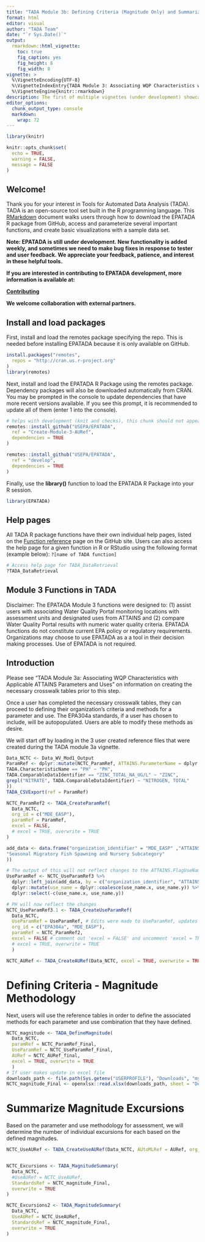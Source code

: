 ```yaml
---
title: "TADA Module 3b: Defining Criteria (Magnitude Only) and Summarizing Individual Excursions"
format: html
editor: visual
author: "TADA Team"
date: "`r Sys.Date()`"
output: 
  rmarkdown::html_vignette:
    toc: true
    fig_caption: yes
    fig_height: 8
    fig_width: 8
vignette: >
  %\VignetteEncoding{UTF-8}
  %\VignetteIndexEntry{TADA Module 3: Associating WQP Characteristics with Applicable ATTAINS Parameters and Uses}
  %\VignetteEngine{knitr::rmarkdown}
description: The first of multiple vignettes (under development) showcasing TADA Module 3 functions and a recommended workflow.
editor_options:
  chunk_output_type: console
  markdown:
    wrap: 72
---
```


```r
library(knitr)

knitr::opts_chunk$set(
  echo = TRUE,
  warning = FALSE,
  message = FALSE
)
```

## Welcome!

Thank you for your interest in Tools for Automated Data Analysis (TADA).
TADA is an open-source tool set built in the R programming language.
This [RMarkdown](https://bookdown.org/yihui/rmarkdown/) document walks
users through how to download the EPATADA R package from GitHub, access
and parameterize several important functions, and create basic
visualizations with a sample data set.

**Note: EPATADA is still under development. New functionality is added
weekly, and sometimes we need to make bug fixes in response to tester
and user feedback. We appreciate your feedback, patience, and interest
in these helpful tools.**

**If you are interested in contributing to EPATADA development, more
information is available at:**

[**Contributing**](https://usepa.github.io/EPATADA/articles/CONTRIBUTING.html)

**We welcome collaboration with external partners.**

## Install and load packages

First, install and load the remotes package specifying the repo. This is
needed before installing EPATADA because it is only available on GitHub.

```r
install.packages("remotes",
  repos = "http://cran.us.r-project.org"
)
library(remotes)
```

Next, install and load the EPATADA R Package using the remotes package.
Dependency packages will also be downloaded automatically from CRAN. You
may be prompted in the console to update dependencies that have more
recent versions available. If you see this prompt, it is recommended to
update all of them (enter 1 into the console).

```r
# helps with development (knit and checks), this chunk should not appear on website
remotes::install_github("USEPA/EPATADA",
  ref = "Create-Module-3-AURef",
  dependencies = TRUE
)
```

```r
remotes::install_github("USEPA/EPATADA",
  ref = "develop",
  dependencies = TRUE
)
```

Finally, use the **library()** function to load the EPATADA R Package
into your R session.

```r
library(EPATADA)
```

## Help pages

All TADA R package functions have their own individual help pages,
listed on the [Function
reference](https://usepa.github.io/EPATADA/reference/index.html) page on
the GitHub site. Users can also access the help page for a given
function in R or RStudio using the following format (example below):
`?[name of TADA function]`

```r
# Access help page for TADA_DataRetrieval
?TADA_DataRetrieval
```

## Module 3 Functions in TADA

Disclaimer: The EPATADA Module 3 functions were designed to: (1) assist
users with associating Water Quality Portal monitoring locations with
assessment units and designated uses from ATTAINS and (2) compare Water
Quality Portal results with numeric water quality criteria. EPATADA
functions do not constitute current EPA policy or regulatory
requirements. Organizations may choose to use EPATADA as a a tool in
their decision making processes. Use of EPATADA is not required.

## Introduction

Please see "TADA Module 3a: Associating WQP Characteristics with
Applicable ATTAINS Parameters and Uses" on information on creating the
necessary crosswalk tables prior to this step.

Once a user has completed the necessary crosswalk tables, they can
proceed to defining their organization's criteria and methods for a
parameter and use. The EPA304a standards, if a user has chosen to
include, will be autopopulated. Users are able to modify these methods
as desire.

We will start off by loading in the 3 user created reference files that
were created during the TADA module 3a vignette.

```r
Data_NCTC <- Data_WV_Mod1_Output
ParamRef <- dplyr::mutate(NCTC_ParamRef, ATTAINS.ParameterName = dplyr::case_when(
TADA.CharacteristicName == "PH" ~ "PH",
TADA.ComparableDataIdentifier == "ZINC_TOTAL_NA_UG/L" ~ "ZINC",
grepl("NITRATE", TADA.ComparableDataIdentifier) ~ "NITROGEN, TOTAL"
))
TADA_CSVExport(ref = ParamRef)

NCTC_ParamRef2 <- TADA_CreateParamRef(
  Data_NCTC,
  org_id = c("MDE_EASP"),
  paramRef = ParamRef,
  excel = FALSE,
  # excel = TRUE, overwrite = TRUE
)

add_data <- data.frame("organization_identifier" = "MDE_EASP" ,"ATTAINS.ParameterName" = rep("PH",3), "use_name" = c("Aquatic Life and Wildlife", "Water Contact Sports",
"Seasonal Migratory Fish Spawning and Nursery Subcategory"
))

# The output of this will not reflect changes to the ATTAINS.FlagUseName column. To do so, we need to re run TADA_CreateUseParamRef() with UseParamRef = UseParamRef as an argument.
UseParamRef <- NCTC_UseParamRef3 %>%
  dplyr::left_join(add_data, by = c("organization_identifier", "ATTAINS.ParameterName"), keep = FALSE) %>% 
  dplyr::mutate(use_name = dplyr::coalesce(use_name.x, use_name.y)) %>% 
  dplyr::select(-c(use_name.x, use_name.y))

# PH will now reflect the changes 
NCTC_UseParamRef3.1 <- TADA_CreateUseParamRef(
  Data_NCTC,
  UseParamRef = UseParamRef, # Edits were made to UseParamRef, updates flag column
  org_id = c("EPA304a", "MDE_EASP"), 
  paramRef = NCTC_ParamRef2, 
  excel = FALSE # comment out 'excel = FALSE' and uncomment 'excel = TRUE, overwrite = TRUE' to run the excel file
  # excel = TRUE, overwrite = TRUE 
  ) 

NCTC_AURef <- TADA_CreateAURef(Data_NCTC, excel = TRUE, overwrite = TRUE)
```

# Defining Criteria - Magnitude Methodology

Next, users will use the reference tables in order to define the
associated methods for each parameter and use combination that they have
defined.

```r
NCTC_magnitude <- TADA_DefineMagnitude(
  Data_NCTC, 
  paramRef = NCTC_ParamRef_Final, 
  UseParamRef = NCTC_UseParamRef_Final, 
  AURef = NCTC_AURef_final, 
  excel = TRUE, overwrite = TRUE
  )
# If user makes update in excel file
downloads_path <- file.path(Sys.getenv("USERPROFILE"), "Downloads", "myfileRef.xlsx")
NCTC_magnitude_Final <- openxlsx::read.xlsx(downloads_path, sheet = "DefineMagnitude")
```

# Summarize Magnitude Excursions

Based on the parameter and use methodology for assessment, we will
determine the number of individual excursions for each based on the
defined magnitudes.

```r
NCTC_UseAURef <- TADA_CreateUseAURef(Data_NCTC, AUtoMLRef = AURef, org_id = "MDE_EASP", excel = TRUE, overwrite = TRUE)


NCTC_Excursions <- TADA_MagnitudeSummary(
  Data_NCTC,
  #UseAURef = NCTC_UseAURef,
  StandardsRef = NCTC_magnitude_Final,
  overwrite = TRUE
)

NCTC_Excursions2 <- TADA_MagnitudeSummary(
  Data_NCTC,
  UseAURef = NCTC_UseAURef,
  StandardsRef = NCTC_magnitude_Final,
  overwrite = TRUE
)
```

